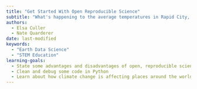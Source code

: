 ```yaml
---
title: "Get Started With Open Reproducible Science"
subtitle: "What's happening to the average temperatures in Rapid City, SD?"
authors:
  - Elsa Culler
  - Nate Quarderer
date: last-modified
keywords:
  - "Earth Data Science"
  - "STEM Education"
learning-goals:
  - State some advantages and disadvantages of open, reproducible science
  - Clean and debug some code in Python
  - Learn about how climate change is affecting places around the world
---
```


